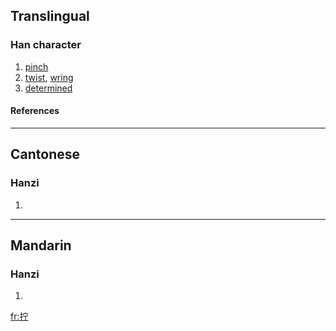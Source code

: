 {{see|擰}}

==Translingual==
===Han character===
{{Han char|rn=64|rad=手|as=05|sn=8|four=|canj=手十一弓 (QJMN)}}
# [[pinch]]
# [[twist]], [[wring]]
# [[determined]]
====References====
{{Han ref|kx=0427.161|hdz=31858.040|uh=62E7|ud=25319}}
----
==Cantonese==
===Hanzi===
{{yue-hanzi|jyut=|y=ning4, ning6}}
# {{defn|Cantonese}}
----
==Mandarin==
===Hanzi===
{{cmn-hanzi|tra=擰|pin=[[níng]] (ning2)|wg=ning<sup>2</sup>}}
# {{defn|Mandarin}}

[[fr:拧]]